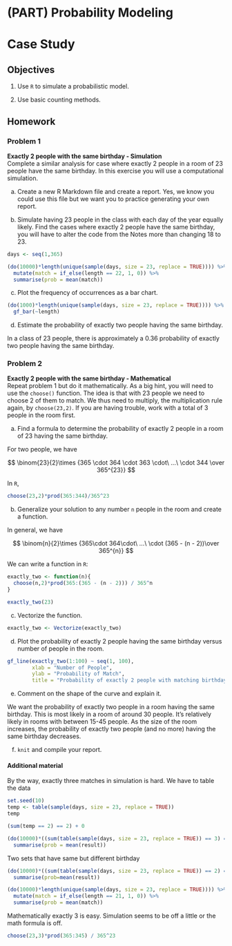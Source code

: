 # (PART) Probability Modeling {-} 

# Case Study {#CS2}


## Objectives

1) Use `R` to simulate a probabilistic model.  

2) Use basic counting methods.  


## Homework

### Problem 1  

**Exactly 2 people with the same birthday - Simulation**  
Complete a similar analysis for case where exactly 2 people in a room of 23 people have the same birthday. In this exercise you will use a computational simulation.

a. Create a new R Markdown file and create a report. Yes, we know you could use this file but we want you to practice generating your own report.


b. Simulate having 23 people in the class with each day of the year equally likely. Find the cases where exactly 2 people have the same birthday, you will have to alter the code from the Notes more than changing 18 to 23.

```{r echo=FALSE}
days <- seq(1,365)
```

```{r}
(do(10000)*length(unique(sample(days, size = 23, replace = TRUE)))) %>%
  mutate(match = if_else(length == 22, 1, 0)) %>%
  summarise(prob = mean(match))
```


c. Plot the frequency of occurrences as a bar chart.

```{r}
(do(1000)*length(unique(sample(days, size = 23, replace = TRUE)))) %>%
  gf_bar(~length)
```


d. Estimate the probability of exactly two people having the same birthday.

In a class of 23 people, there is approximately a 0.36 probability of exactly two people having the same birthday.  




### Problem 2  

**Exactly 2 people with the same birthday - Mathematical**   
Repeat problem 1 but do it mathematically. As a big hint, you will need to use the `choose()` function. The idea is that with 23 people we need to choose 2 of them to match. We thus need to multiply, the multiplication rule again, by `choose(23,2)`. If you are having trouble, work with a total of 3 people in the room first.

a. Find a formula to determine the probability of exactly 2 people in a room of 23 having the same birthday.

For two people, we have

$$
\binom{23}{2}\times {365 \cdot 364 \cdot 363 \cdot\ ...\ \cdot 344 \over 365^{23}}
$$

In `R`, 

```{r}
choose(23,2)*prod(365:344)/365^23
```


b. Generalize your solution to any number `n` people in the room and create a function. 
  
In general, we have 

$$
\binom{n}{2}\times {365\cdot 364\cdot\ ...\ \cdot (365 - (n - 2))\over 365^{n}}
$$

We can write a function in `R`: 

```{r}
exactly_two <- function(n){
  choose(n,2)*prod(365:(365 - (n - 2))) / 365^n
}
```

```{r}
exactly_two(23)
```


c. Vectorize the function.

```{r}
exactly_two <- Vectorize(exactly_two)
```


d. Plot the probability of exactly 2 people having the same birthday versus number of people in the room.
  
```{r warning=FALSE}
gf_line(exactly_two(1:100) ~ seq(1, 100),
        xlab = "Number of People",
        ylab = "Probability of Match",
        title = "Probability of exactly 2 people with matching birthdays")
```

e. Comment on the shape of the curve and explain it.

We want the probability of exactly two people in a room having the same birthday. This is most likely in a room of around 30 people. It's relatively likely in rooms with between 15-45 people. As the size of the room increases, the probability of exactly two people (and no more) having the same birthday decreases.  


f. `knit` and compile your report.





#### Additional material  

By the way, exactly three matches in simulation is hard. We have to table the data 

```{r}
set.seed(10)
temp <- table(sample(days, size = 23, replace = TRUE))
temp
```

```{r}
(sum(temp == 2) == 2) + 0
```


```{r}
(do(10000)*((sum(table(sample(days, size = 23, replace = TRUE)) == 3) == 1) + 0)) %>%
  summarise(prob = mean(result))
```

Two sets that have same but different birthday

```{r}
(do(10000)*((sum(table(sample(days, size = 23, replace = TRUE)) == 2) == 2) + 0)) %>%
  summarise(prob=mean(result))
```

```{r}
(do(10000)*length(unique(sample(days, size = 23, replace = TRUE)))) %>%
  mutate(match = if_else(length == 21, 1, 0)) %>%
  summarise(prob = mean(match))
```

Mathematically exactly 3 is easy. Simulation seems to be off a little or the math formula is off.

```{r}
choose(23,3)*prod(365:345) / 365^23
```

